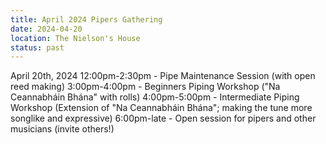 ```yaml
---
title: April 2024 Pipers Gathering
date: 2024-04-20
location: The Nielson's House
status: past
---
```


April 20th, 2024
12:00pm-2:30pm - Pipe Maintenance Session (with open reed making)
3:00pm-4:00pm - Beginners Piping Workshop ("Na Ceannabháin Bhána" with rolls)
4:00pm-5:00pm - Intermediate Piping Workshop (Extension of "Na Ceannabháin Bhána"; making the tune more songlike and expressive)
6:00pm-late - Open session for pipers and other musicians (invite others!)